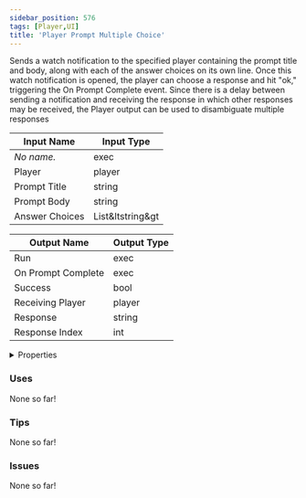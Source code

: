 ```yaml
---
sidebar_position: 576
tags: [Player,UI]
title: 'Player Prompt Multiple Choice'
---
```


Sends a watch notification to the specified player containing the prompt title and body, along with each of the answer choices on its own line. Once this watch notification is opened, the player can choose a response and hit "ok," triggering the On Prompt Complete event. Since there is a delay between sending a notification and receiving the response in which other responses may be received, the Player output can be used to disambiguate multiple responses




<EsbSvg />

| Input Name | Input Type |
|-----------|-----------|
| *No name.* | exec |
| Player | player |
| Prompt Title | string |
| Prompt Body | string |
| Answer Choices | List&ltstring&gt |

| Output Name | Output Type |
|-----------|-----------|
| Run | exec |
| On Prompt Complete | exec |
| Success | bool |
| Receiving Player | player |
| Response | string |
| Response Index | int |


<details>
  <summary>Properties</summary>
  <div>
    <div>
    <table>
      <thead>
        <tr>
          <th>Is beta required?</th>
          <th>❌</th>
        </tr>
        <tr>
          <th>Is this chip a trolling risk?</th>
          <th>❌</th>
        </tr>
        <tr>
          <th>Is this chip a role assignment risk?</th>
          <th>❌</th>
        </tr>
        <tr>
          <th>Chip UUID</th>
          <th>d376a3c7-67c2-4607-a124-e2b93dc256d8</th>
        </tr>
      </thead>
    </table>
    </div>
  </div>
</details>

### Uses

None so far!

### Tips

None so far!

### Issues

None so far!